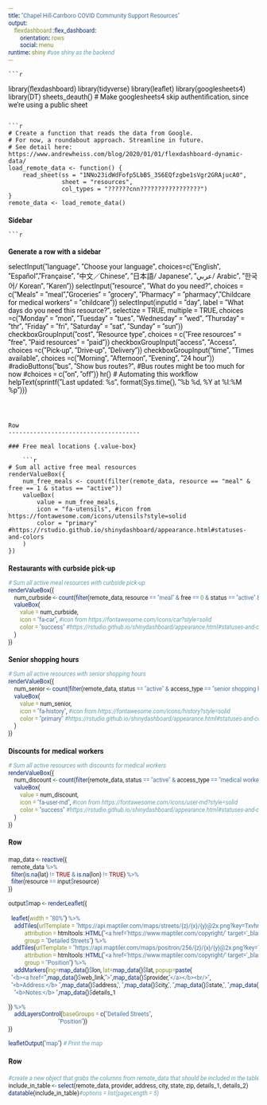 ```yaml
---
title: "Chapel Hill-Carrboro COVID Community Support Resources"
output:
    flexdashboard::flex_dashboard:
        orientation: rows
        social: menu
runtime: shiny #use shiny as the backend
---
```

    ```r
library(flexdashboard)
library(tidyverse)
library(leaflet)
library(googlesheets4)
library(DT)
sheets_deauth() # Make googlesheets4 skip authentification, since we're using a public sheet
```

```r
# Create a function that reads the data from Google.
# For now, a roundabout approach. Streamline in future.
# See detail here: https://www.andrewheiss.com/blog/2020/01/01/flexdashboard-dynamic-data/
load_remote_data <- function() {
    read_sheet(ss = "1NNo23idWdFofp5LbBS_3S6EQfzgbe1sVgr2GRAjucA0", 
               sheet = "resources",
               col_types = "??????cnn?????????????????")
}
remote_data <- load_remote_data()
```

[comment]: <> (Adding the below so site font can be customized)

<link href="https://fonts.googleapis.com/css?family=Roboto&display=swap" rel="stylesheet">
<style>
* {font-size: 100%; font-family: Roboto, sans-serif;}
.navbar-brand {
    float:none;
    font-size: 19px;
    line-height: 21px;
    height: 50px;
    display: block;
}
@media screen and (max-width: 576px) {
.navbar-brand {
    padding: 5px 15px;
    font-size: 17px;
}
}
</style>

Sidebar {.sidebar}
-------------------------------------
    
    ```r
# Generate a row with a sidebar
selectInput("language", "Choose your language", 
            choices=c("English", "Español","Française", "中文／Chinese", "日本語/ Japanese", "عربي/ Arabic",  "한국어/ Korean", "Karen"))
selectInput("resource", "What do you need?", 
            choices = c("Meals" = "meal","Groceries" = "grocery", 
                        "Pharmacy" = "pharmacy","Childcare for medical workers" = "childcare"))
selectInput(inputId = "day", label =  "What days do you need this resource?",
            selectize = TRUE, multiple = TRUE,
            choices =c("Monday" = "mon", "Tuesday" = "tues", "Wednesday" = "wed",
                       "Thursday" = "thr", "Friday" = "fri",
                       "Saturday" = "sat",  "Sunday" = "sun"))
checkboxGroupInput("cost", "Resource type", 
                   choices = c("Free resources" = "free", "Paid resources" = "paid"))
checkboxGroupInput("access", "Access", 
                   choices =c("Pick-up", "Drive-up", "Delivery"))
checkboxGroupInput("time", "Times available", 
                   choices =c("Morning", "Afternoon", "Evening", "24 hour"))
#radioButtons("bus", "Show bus routes?", #Bus routes might be too much for now
#choices = c("on", "off"))
hr()
# Automating this workflow
helpText(sprintf("Last updated: %s", format(Sys.time(), "%b %d, %Y at %I:%M %p")))
```



Row
-------------------------------------
    
### Free meal locations {.value-box}
    
    ```r
# Sum all active free meal resources 
renderValueBox({
    num_free_meals <- count(filter(remote_data, resource == "meal" & free == 1 & status == "active"))
    valueBox(
        value = num_free_meals,
        icon = "fa-utensils", #icon from https://fontawesome.com/icons/utensils?style=solid
        color = "primary" #https://rstudio.github.io/shinydashboard/appearance.html#statuses-and-colors
    )
})
```


### Restaurants with curbside pick-up {.value-box}

```r
# Sum all active meal resources with curbside pick-up
renderValueBox({
    num_curbside <- count(filter(remote_data, resource == "meal" & free == 0 & status == "active" & access_type == "drive-up"))
    valueBox(
        value = num_curbside,
        icon = "fa-car", #icon from https://fontawesome.com/icons/car?style=solid
        color = "success" #https://rstudio.github.io/shinydashboard/appearance.html#statuses-and-colors
    )
})
```

### Senior shopping hours {.value-box}

```r
# Sum all active resources with senior shopping hours
renderValueBox({
    num_senior <- count(filter(remote_data, status == "active" & access_type == "senior shopping hours"))
    valueBox(
        value = num_senior,
        icon = "fa-history", #icon from https://fontawesome.com/icons/history?style=solid
        color = "primary" #https://rstudio.github.io/shinydashboard/appearance.html#statuses-and-colors
    )
})
```


### Discounts for medical workers {.value-box}

```r
# Sum all active resources with discounts for medical workers
renderValueBox({
    num_discount <- count(filter(remote_data, status == "active" & access_type == "medical worker discount"))
    valueBox(
        value = num_discount,
        icon = "fa-user-md", #icon from https://fontawesome.com/icons/user-md?style=solid
        color = "success" #https://rstudio.github.io/shinydashboard/appearance.html#statuses-and-colors
    )
})
```

Row
-------------------------------------
###
```r

map_data <- reactive({
  remote_data %>%
  filter(is.na(lat) != TRUE & is.na(lon) != TRUE) %>%
  filter(resource == input$resource)
})

output$map <- renderLeaflet({
  
  leaflet(width = "80%") %>%
    addTiles(urlTemplate = "https://api.maptiler.com/maps/streets/{z}/{x}/{y}@2x.png?key=TxvhrAmR6qR1BMLNZjOj",
           attribution = htmltools::HTML("<a href='https://www.maptiler.com/copyright/' target='_blank'>© MapTiler</a> <a href='https://www.openstreetmap.org/copyright' target='_blank'>© OpenStreetMap contributors</a>"),
           group = "Detailed Streets") %>%
  addTiles(urlTemplate = "https://api.maptiler.com/maps/positron/256/{z}/{x}/{y}@2x.png?key=TxvhrAmR6qR1BMLNZjOj",
           attribution = htmltools::HTML("<a href='https://www.maptiler.com/copyright/' target='_blank'>© MapTiler</a> <a href='https://www.openstreetmap.org/copyright' target='_blank'>© OpenStreetMap contributors</a>"),
           group = "Position") %>%
    addMarkers(lng=map_data()$lon, lat=map_data()$lat, popup=paste(
  "<b><a href='",map_data()$web_link,"'>",map_data()$provider,"</a></b><br/>",
  "<b>Address:</b> ",map_data()$address,", ",map_data()$city,", ",map_data()$state,", ",map_data()$zip,"<br/>",
    "<b>Notes:</b> ",map_data()$details_1

)) %>%
    addLayersControl(baseGroups = c("Detailed Streets",
                                  "Position"))
})

leafletOutput("map") # Print the map

``` 

Row
-------------------------------------
###
```r
#create a new object that grabs the columns from remote_data that should be included in the table 
include_in_table <- select(remote_data, provider, address, city, state, zip, details_1, details_2)
datatable(include_in_table)#options = list(pageLength = 5)
```
